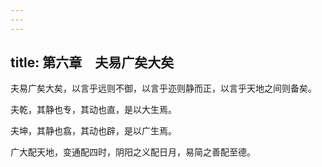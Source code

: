```yaml
---
---
---
```

title: 第六章　夫易广矣大矣
---




夫易广矣大矣，以言乎远则不御，以言乎迩则静而正，以言乎天地之间则备矣。

夫乾，其静也专，其动也直，是以大生焉。

夫坤，其静也翕，其动也辟，是以广生焉。

广大配天地，变通配四时，阴阳之义配日月，易简之善配至德。